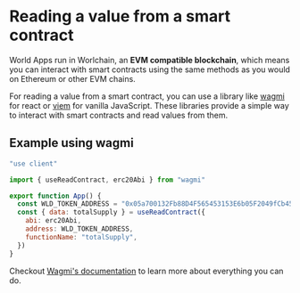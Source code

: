 # Reading a value from a smart contract

World Apps run in Worlchain, an **EVM compatible blockchain**, which means you can interact with smart contracts using the same methods as you would on Ethereum or other EVM chains.

For reading a value from a smart contract, you can use a library like [wagmi](https://wagmi.sh/) for react or [viem](https://viem.sh/) for vanilla JavaScript. These libraries provide a simple way to interact with smart contracts and read values from them.

## Example using wagmi

```javascript filename="App.tsx"
"use client"

import { useReadContract, erc20Abi } from "wagmi"

export function App() {
  const WLD_TOKEN_ADDRESS = "0x05a700132Fb88D4F565453153E6b05F2049fCb45"
  const { data: totalSupply } = useReadContract({
    abi: erc20Abi,
    address: WLD_TOKEN_ADDRESS,
    functionName: "totalSupply",
  })
}
```

Checkout [Wagmi's documentation](https://wagmi.sh/react/getting-started) to learn more about everything you can do.
